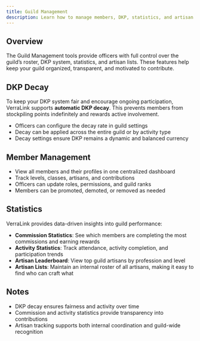 ```yaml
---
title: Guild Management
description: Learn how to manage members, DKP, statistics, and artisan tracking through VerraLink’s Guild Management tools.
---
```


## Overview
The Guild Management tools provide officers with full control over the guild’s roster, DKP system, statistics, and artisan lists. These features help keep your guild organized, transparent, and motivated to contribute.

## DKP Decay
To keep your DKP system fair and encourage ongoing participation, VerraLink supports **automatic DKP decay**. This prevents members from stockpiling points indefinitely and rewards active involvement.  
- Officers can configure the decay rate in guild settings  
- Decay can be applied across the entire guild or by activity type  
- Decay settings ensure DKP remains a dynamic and balanced currency  

## Member Management
- View all members and their profiles in one centralized dashboard  
- Track levels, classes, artisans, and contributions  
- Officers can update roles, permissions, and guild ranks  
- Members can be promoted, demoted, or removed as needed  

## Statistics
VerraLink provides data-driven insights into guild performance:  
- **Commission Statistics**: See which members are completing the most commissions and earning rewards  
- **Activity Statistics**: Track attendance, activity completion, and participation trends  
- **Artisan Leaderboard**: View top guild artisans by profession and level  
- **Artisan Lists**: Maintain an internal roster of all artisans, making it easy to find who can craft what  

## Notes
- DKP decay ensures fairness and activity over time  
- Commission and activity statistics provide transparency into contributions  
- Artisan tracking supports both internal coordination and guild-wide recognition  
